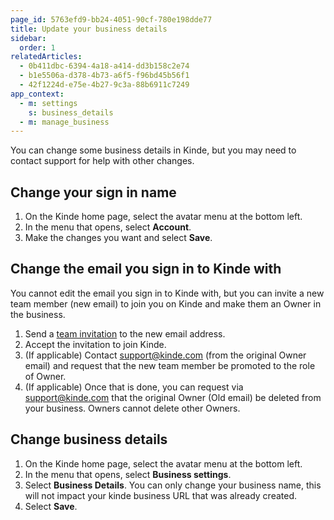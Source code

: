 ```yaml
---
page_id: 5763efd9-bb24-4051-90cf-780e198dde77
title: Update your business details
sidebar:
  order: 1
relatedArticles:
  - 0b411dbc-6394-4a18-a414-dd3b158c2e74
  - b1e5506a-d378-4b73-a6f5-f96bd45b56f1
  - 42f1224d-e75e-4b27-9c3a-88b6911c7249
app_context:
  - m: settings
    s: business_details
  - m: manage_business
---
```


You can change some business details in Kinde, but you may need to contact support for help with other changes.

## Change your sign in name

1. On the Kinde home page, select the avatar menu at the bottom left.
2. In the menu that opens, select **Account**.
3. Make the changes you want and select **Save**.

## Change the email you sign in to Kinde with

You cannot edit the email you sign in to Kinde with, but you can invite a new team member (new email) to join you on Kinde and make them an Owner in the business. 

1. Send a [team invitation](/get-started/team-and-account/add-team-members/) to the new email address.
2. Accept the invitation to join Kinde.
3. (If applicable) Contact support@kinde.com (from the original Owner email) and request that the new team member be promoted to the role of Owner.
4. (If applicable) Once that is done, you can request via support@kinde.com that the original Owner (Old email) be deleted from your business. Owners cannot delete other Owners.

## Change business details

1. On the Kinde home page, select the avatar menu at the bottom left.
2. In the menu that opens, select **Business settings**.
3. Select **Business Details**. You can only change your business name, this will not impact your kinde business URL that was already created.
4. Select **Save**.
